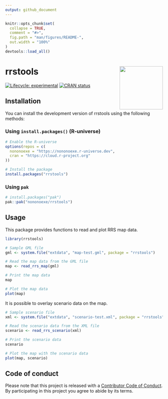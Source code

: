 ```yaml
---
output: github_document
---
```


<!-- README.md is generated from README.Rmd. Please edit that file -->

```r
knitr::opts_chunk$set(
  collapse = TRUE,
  comment = "#>",
  fig.path = "man/figures/README-",
  out.width = "100%"
)
devtools::load_all()
```

# rrstools <img src="man/figures/logo.png" align="right" height="138"/>

<!-- badges: start -->

[![Lifecycle: experimental](https://img.shields.io/badge/lifecycle-experimental-orange.svg)](https://lifecycle.r-lib.org/articles/stages.html#experimental) [![CRAN status](https://www.r-pkg.org/badges/version/rrstools)](https://CRAN.R-project.org/package=rrstools)

<!-- badges: end -->

## Installation

You can install the development version of rrstools using the following methods:

### Using `install.packages()` (R-universe)

``` r
# Enable the R-universe
options(repos = c(
  nononoexe = "https://nononoexe.r-universe.dev",
  cran = "https://cloud.r-project.org"
))

# Install the package
install.packages("rrstools")
```

### Using `pak`

``` r
# install.packages("pak")
pak::pak("nononoexe/rrstools")
```

## Usage

This package provides functions to read and plot RRS map data.

```r
library(rrstools)

# Sample GML file
gml <- system.file("extdata", "map-test.gml", package = "rrstools")

# Read the map data from the GML file
map <- read_rrs_map(gml)

# Print the map data
map

# Plot the map data
plot(map)
```

It is possible to overlay scenario data on the map.

```r
# Sample scenario file
xml <- system.file("extdata", "scenario-test.xml", package = "rrstools")

# Read the scenario data from the XML file
scenario <- read_rrs_scenario(xml)

# Print the scenario data
scenario

# Plot the map with the scenario data
plot(map, scenario)
```

## Code of conduct

Please note that this project is released with a [Contributor Code of Conduct](https://nononoexe.github.io/rrstools/CODE_OF_CONDUCT.html). By participating in this project you agree to abide by its terms.
